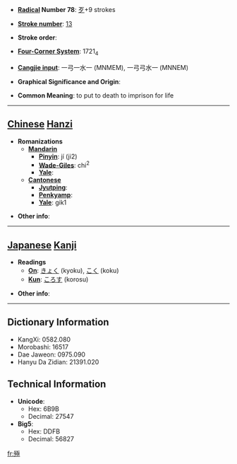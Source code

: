 * '''[[Wiktionary:Chinese radical index| Radical]] Number 78''': [[Wiktionary:Chinese radical index 歹|歹]]+9 strokes

* '''[[Wiktionary:Chinese total strokes index|Stroke number]]''': [[Wiktionary:Chinese total strokes index 13|13]]

* '''Stroke order''': 

* '''[[Wiktionary:Chinese four corner index|Four-Corner System]]''': 1721<sub>4</sub>

* '''[[Wiktionary:Chinese Cangjie index|Cangjie input]]''': 一弓一水一 (MNMEM), 一弓弓水一 (MNNEM)

* '''Graphical Significance and Origin''': 

* '''Common Meaning''': to put to death to imprison for life

----

== [[Chinese]] [[Hanzi]] ==

* '''Romanizations'''
** '''[[Mandarin]]'''
*** '''[[Pinyin]]''': jí (ji2)
*** '''[[Wade-Giles]]''': chi<sup>2</sup>
*** '''[[Yale]]''': 
** '''[[Cantonese]]'''
*** '''[[Jyutping]]''':
*** '''[[Penkyamp]]''': 
*** '''[[Yale]]''': gik1

* '''Other info''': 

----

== [[Japanese]] [[Kanji]] ==

* '''Readings'''
** '''[[On]]''': [[きょく]] (kyoku), [[こく]] (koku)
** '''[[Kun]]''': [[ころす]] (korosu)

* '''Other info''':  

----

== Dictionary Information ==

* KangXi: 0582.080
* Morobashi: 16517
* Dae Jaweon: 0975.090
* Hanyu Da Zidian: 21391.020

== Technical Information ==

* '''Unicode''':
** Hex: 6B9B
** Decimal: 27547
* '''Big5''':
** Hex: DDFB
** Decimal: 56827

[[fr:殛]]